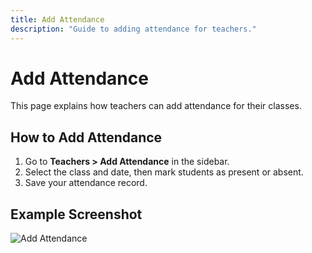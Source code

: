 ```yaml
---
title: Add Attendance
description: "Guide to adding attendance for teachers."
---
```


# Add Attendance

This page explains how teachers can add attendance for their classes.

## How to Add Attendance

1. Go to **Teachers > Add Attendance** in the sidebar.
2. Select the class and date, then mark students as present or absent.
3. Save your attendance record.

## Example Screenshot

![Add Attendance](../assets/teachers-add-attendance.png) 